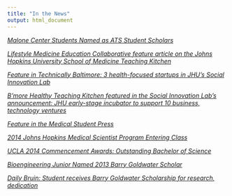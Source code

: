 ```yaml
---
title: "In the News"
output: html_document
---
```


[*Malone Center Students Named as ATS Student Scholars*](https://malonecenter.jhu.edu/malone-center-students-named-ats-student-scholars/)

[*Lifestyle Medicine Education Collaborative feature article on the Johns Hopkins University School of Medicine Teaching Kitchen*](http://lifestylemedicineeducation.org/johns-hopkins-university-school-of-medicine-teaching-kitchen/)

[*Feature in Technically Baltimore: 3 health-focused startups in JHU’s Social Innovation Lab*](https://technical.ly/baltimore/2016/04/20/3-health-focused-startups-jhus-social-innovation-lab/)

[*B'more Healthy Teaching Kitchen featured in the Social Innovation Lab's announcement: JHU early-stage incubator to support 10 business, technology ventures*](https://hub.jhu.edu/2015/10/30/social-innovation-lab-2015-2016-cohort/)

[*Feature in the Medical Student Press*](https://mbasic.facebook.com/story.php?story_fbid=1539715386270686&substory_index=0&id=1408883999353826&refid=17&_ft_=top_level_post_id.1539715322937359%3Atl_objid.1539715322937359%3Athrowback_story_fbid.1539715386270686%3Apage_id.1408883999353826%3Apage_insights.%7B%221408883999353826%22%3A%7B%22role%22%3A1%2C%22page_id%22%3A1408883999353826%2C%22post_context%22%3A%7B%22story_fbid%22%3A1539715386270686%2C%22publish_time%22%3A1418770643%2C%22story_name%22%3A%22EntPhotoNodeBasedEdgeStory%22%2C%22object_fbtype%22%3A22%7D%2C%22actor_id%22%3A1408883999353826%2C%22psn%22%3A%22EntPhotoNodeBasedEdgeStory%22%2C%22sl%22%3A4%2C%22targets%22%3A%5B%7B%22page_id%22%3A1408883999353826%2C%22actor_id%22%3A1408883999353826%2C%22role%22%3A1%2C%22post_id%22%3A1539715386270686%2C%22share_id%22%3A0%7D%5D%7D%2C%2235281659193%22%3A%7B%22page_id%22%3A35281659193%2C%22role%22%3A16%2C%22actor_id%22%3A1408883999353826%2C%22psn%22%3A%22EntPhotoNodeBasedEdgeStory%22%2C%22sl%22%3A4%7D%7D%3Athid.1408883999353826%3A306061129499414%3A69%3A1388563200%3A1420099199%3A-4081180898271185253&__tn__=%2As-R)

[*2014 Johns Hopkins Medical Scientist Program Entering Class*](https://mdphd.johnshopkins.edu/class2014-2/)

[*UCLA 2014 Commencement Awards: Outstanding Bachelor of Science*](https://samueli.ucla.edu/2014-commencement-awards/)

[*Bioengineering Junior Named 2013 Barry Goldwater Scholar*](https://samueli.ucla.edu/bioengineering-junior-named-2013-barry-goldwater-scholar/)

[*Daily Bruin: Student receives Barry Goldwater Scholarship for research, dedication*](https://dailybruin.com/2013/05/14/student-receives-barry-goldwater-scholarship-for-research-dedication)